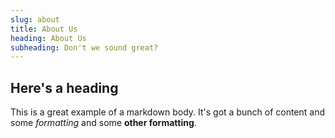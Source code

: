 ```yaml
---
slug: about
title: About Us
heading: About Us
subheading: Don't we sound great?
---
```

## Here's a heading

This is a great example of a markdown body. It's got a bunch of content
and some *formatting* and some **other formatting**.

<YouTube url="https://www.youtube.com/watch?v=2g811Eo7K8U" title="cat falling" />
